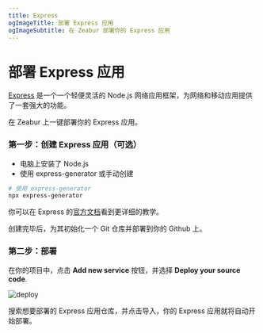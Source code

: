 ```yaml
---
title: Express
ogImageTitle: 部署 Express 应用
ogImageSubtitle: 在 Zeabur 部署你的 Express 应用
---
```


# 部署 Express 应用

[Express](https://expressjs.com/) 是一个一个轻便灵活的 Node.js 网络应用框架，为网络和移动应用提供了一套强大的功能。

在 Zeabur 上一键部署你的 Express 应用。

### 第一步：创建 Express 应用（可选）

- 电脑上安装了 Node.js
- 使用 express-generator 或手动创建

```bash
# 使用 express-generator
npx express-generator
```

你可以在 Express 的[官方文档](https://expressjs.com/en/starter/installing.html)看到更详细的教学。

创建完毕后，为其初始化一个 Git 仓库并部署到你的 Github 上。

### 第二步：部署

在你的项目中，点击 **Add new service** 按钮，并选择 **Deploy your source code**.

![deploy](/framework/deploy.png)

搜索想要部署的 Express 应用仓库，并点击导入，你的 Express 应用就将自动开始部署。

